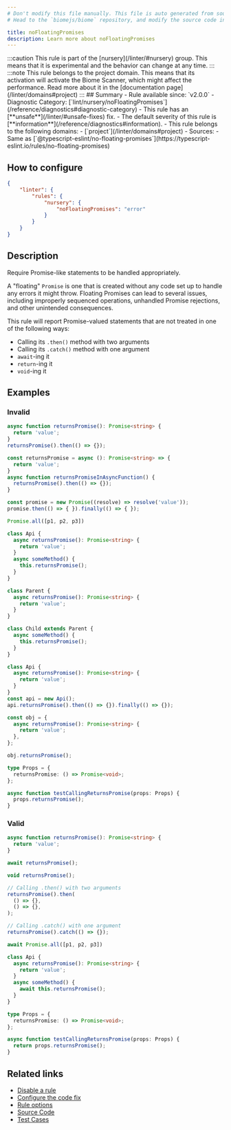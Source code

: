 ```yaml
---
# Don't modify this file manually. This file is auto generated from source, and you will lose your changes next time the website is built.
# Head to the `biomejs/biome` repository, and modify the source code in there.

title: noFloatingPromises
description: Learn more about noFloatingPromises
---
```


<Tabs>
<TabItem label="TypeScript and TSX" icon="seti:typescript">
:::caution
This rule is part of the [nursery](/linter/#nursery) group. This means that it is experimental and the behavior can change at any time.
:::
:::note
This rule belongs to the project domain. This means that its activation will activate the Biome Scanner, which might affect the performance. Read more about it in the [documentation page](/linter/domains#project)
:::
## Summary
- Rule available since: `v2.0.0`
- Diagnostic Category: [`lint/nursery/noFloatingPromises`](/reference/diagnostics#diagnostic-category)
- This rule has an [**unsafe**](/linter/#unsafe-fixes) fix.
- The default severity of this rule is [**information**](/reference/diagnostics#information).
- This rule belongs to the following domains:
  - [`project`](/linter/domains#project)
- Sources: 
  - Same as [`@typescript-eslint/no-floating-promises`](https://typescript-eslint.io/rules/no-floating-promises)

## How to configure
```json title="biome.json"
{
	"linter": {
		"rules": {
			"nursery": {
				"noFloatingPromises": "error"
			}
		}
	}
}

```
## Description
Require Promise-like statements to be handled appropriately.

A "floating" `Promise` is one that is created without any code set up to
handle any errors it might throw. Floating Promises can lead to several
issues, including improperly sequenced operations, unhandled Promise
rejections, and other unintended consequences.

This rule will report Promise-valued statements that are not treated in
one of the following ways:

- Calling its `.then()` method with two arguments
- Calling its `.catch()` method with one argument
- `await`-ing it
- `return`-ing it
- `void`-ing it

## Examples

### Invalid

```ts
async function returnsPromise(): Promise<string> {
  return 'value';
}
returnsPromise().then(() => {});
```

```ts
const returnsPromise = async (): Promise<string> => {
  return 'value';
}
async function returnsPromiseInAsyncFunction() {
  returnsPromise().then(() => {});
}
```

```ts
const promise = new Promise((resolve) => resolve('value'));
promise.then(() => { }).finally(() => { });
```

```ts
Promise.all([p1, p2, p3])
```

```ts
class Api {
  async returnsPromise(): Promise<string> {
    return 'value';
  }
  async someMethod() {
    this.returnsPromise();
  }
}
```

```ts
class Parent {
  async returnsPromise(): Promise<string> {
    return 'value';
  }
}

class Child extends Parent {
  async someMethod() {
    this.returnsPromise();
  }
}
```

```ts
class Api {
  async returnsPromise(): Promise<string> {
    return 'value';
  }
}
const api = new Api();
api.returnsPromise().then(() => {}).finally(() => {});
```

```ts
const obj = {
  async returnsPromise(): Promise<string> {
    return 'value';
  },
};

obj.returnsPromise();
```

```ts
type Props = {
  returnsPromise: () => Promise<void>;
};

async function testCallingReturnsPromise(props: Props) {
  props.returnsPromise();
}
```

### Valid

```ts
async function returnsPromise(): Promise<string> {
  return 'value';
}

await returnsPromise();

void returnsPromise();

// Calling .then() with two arguments
returnsPromise().then(
  () => {},
  () => {},
);

// Calling .catch() with one argument
returnsPromise().catch(() => {});

await Promise.all([p1, p2, p3])

class Api {
  async returnsPromise(): Promise<string> {
    return 'value';
  }
  async someMethod() {
    await this.returnsPromise();
  }
}
```

```ts
type Props = {
  returnsPromise: () => Promise<void>;
};

async function testCallingReturnsPromise(props: Props) {
  return props.returnsPromise();
}
```

## Related links

- [Disable a rule](/linter/#disable-a-rule)
- [Configure the code fix](/linter#configure-the-code-fix)
- [Rule options](/linter/#rule-options)
- [Source Code](https://github.com/biomejs/biome/blob/main/crates/biome_js_analyze/src/lint/nursery/no_floating_promises.rs)
- [Test Cases](https://github.com/biomejs/biome/blob/main/crates/biome_js_analyze/tests/specs/nursery/noFloatingPromises)

</TabItem>
</Tabs>

